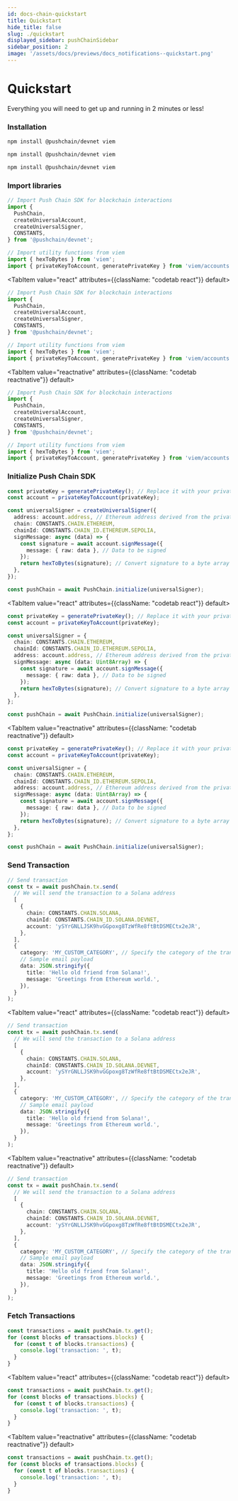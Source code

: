```yaml
---
id: docs-chain-quickstart
title: Quickstart
hide_title: false
slug: ./quickstart
displayed_sidebar: pushChainSidebar
sidebar_position: 2
image: '/assets/docs/previews/docs_notifications--quickstart.png'
---
```


# Quickstart

Everything you will need to get up and running in 2 minutes or less!

<head>
  <title>Quickstart | Push Chain | Push Documentation</title>
</head>


### Installation

<Tabs className="codetabs" groupId="code-examples">
  <TabItem value="js" attributes={{className: "codetab js"}} default>

```bash
npm install @pushchain/devnet viem
```

  </TabItem>
  <TabItem value="react" attributes={{className: "codetab react"}} default>

```bash
npm install @pushchain/devnet viem
```

  </TabItem>
  <TabItem value="reactnative" attributes={{className: "codetab reactnative"}} default>

```bash
npm install @pushchain/devnet viem
```

  </TabItem>
</Tabs>

### Import libraries

<Tabs className="codetabs" groupId="code-examples">
  <TabItem value="js" attributes={{className: "codetab js"}} default>

```typescript
// Import Push Chain SDK for blockchain interactions
import {
  PushChain,
  createUniversalAccount,
  createUniversalSigner,
  CONSTANTS,
} from '@pushchain/devnet';

// Import utility functions from viem
import { hexToBytes } from 'viem';
import { privateKeyToAccount, generatePrivateKey } from 'viem/accounts';
```

  </TabItem>

  <TabItem value="react" attributes={{className: "codetab react"}} default>

```typescript
// Import Push Chain SDK for blockchain interactions
import {
  PushChain,
  createUniversalAccount,
  createUniversalSigner,
  CONSTANTS,
} from '@pushchain/devnet';

// Import utility functions from viem
import { hexToBytes } from 'viem';
import { privateKeyToAccount, generatePrivateKey } from 'viem/accounts';
```

  </TabItem>

  <TabItem value="reactnative" attributes={{className: "codetab reactnative"}} default>

```typescript
// Import Push Chain SDK for blockchain interactions
import {
  PushChain,
  createUniversalAccount,
  createUniversalSigner,
  CONSTANTS,
} from '@pushchain/devnet';

// Import utility functions from viem
import { hexToBytes } from 'viem';
import { privateKeyToAccount, generatePrivateKey } from 'viem/accounts';
```

  </TabItem>
</Tabs>

### Initialize Push Chain SDK

<Tabs className="codetabs" groupId="code-examples">
  <TabItem value="js" attributes={{className: "codetab js"}} default>

```typescript
const privateKey = generatePrivateKey(); // Replace it with your private key generation logic
const account = privateKeyToAccount(privateKey);

const universalSigner = createUniversalSigner({
  address: account.address, // Ethereum address derived from the private key
  chain: CONSTANTS.CHAIN.ETHEREUM,
  chainId: CONSTANTS.CHAIN_ID.ETHEREUM.SEPOLIA,
  signMessage: async (data) => {
    const signature = await account.signMessage({
      message: { raw: data }, // Data to be signed
    });
    return hexToBytes(signature); // Convert signature to a byte array
  },
});

const pushChain = await PushChain.initialize(universalSigner);
```

  </TabItem>

  <TabItem value="react" attributes={{className: "codetab react"}} default>

```typescript
const privateKey = generatePrivateKey(); // Replace it with your private key generation logic
const account = privateKeyToAccount(privateKey);

const universalSigner = {
  chain: CONSTANTS.CHAIN.ETHEREUM,
  chainId: CONSTANTS.CHAIN_ID.ETHEREUM.SEPOLIA,
  address: account.address, // Ethereum address derived from the private key
  signMessage: async (data: Uint8Array) => {
    const signature = await account.signMessage({
      message: { raw: data }, // Data to be signed
    });
    return hexToBytes(signature); // Convert signature to a byte array
  },
};

const pushChain = await PushChain.initialize(universalSigner);
```

  </TabItem>

  <TabItem value="reactnative" attributes={{className: "codetab reactnative"}} default>

```typescript
const privateKey = generatePrivateKey(); // Replace it with your private key generation logic
const account = privateKeyToAccount(privateKey);

const universalSigner = {
  chain: CONSTANTS.CHAIN.ETHEREUM,
  chainId: CONSTANTS.CHAIN_ID.ETHEREUM.SEPOLIA,
  address: account.address, // Ethereum address derived from the private key
  signMessage: async (data: Uint8Array) => {
    const signature = await account.signMessage({
      message: { raw: data }, // Data to be signed
    });
    return hexToBytes(signature); // Convert signature to a byte array
  },
};

const pushChain = await PushChain.initialize(universalSigner);
```

  </TabItem>
</Tabs>

### Send Transaction

<Tabs className="codetabs" groupId="code-examples">
  <TabItem value="js" attributes={{className: "codetab js"}} default>

```typescript
// Send transaction
const tx = await pushChain.tx.send(
  // We will send the transaction to a Solana address
  [
    {
      chain: CONSTANTS.CHAIN.SOLANA,
      chainId: CONSTANTS.CHAIN_ID.SOLANA.DEVNET,
      account: 'ySYrGNLLJSK9hvGGpoxg8TzWfRe8ftBtDSMECtx2eJR',
    },
  ],
  {
    category: 'MY_CUSTOM_CATEGORY', // Specify the category of the transaction
    // Sample email payload
    data: JSON.stringify({
      title: 'Hello old friend from Solana!',
      message: 'Greetings from Ethereum world.',
    }),
  }
);
```

  </TabItem>

  <TabItem value="react" attributes={{className: "codetab react"}} default>

```typescript
// Send transaction
const tx = await pushChain.tx.send(
  // We will send the transaction to a Solana address
  [
    {
      chain: CONSTANTS.CHAIN.SOLANA,
      chainId: CONSTANTS.CHAIN_ID.SOLANA.DEVNET,
      account: 'ySYrGNLLJSK9hvGGpoxg8TzWfRe8ftBtDSMECtx2eJR',
    },
  ],
  {
    category: 'MY_CUSTOM_CATEGORY', // Specify the category of the transaction
    // Sample email payload
    data: JSON.stringify({
      title: 'Hello old friend from Solana!',
      message: 'Greetings from Ethereum world.',
    }),
  }
);
```

  </TabItem>

  <TabItem value="reactnative" attributes={{className: "codetab reactnative"}} default>

```typescript
// Send transaction
const tx = await pushChain.tx.send(
  // We will send the transaction to a Solana address
  [
    {
      chain: CONSTANTS.CHAIN.SOLANA,
      chainId: CONSTANTS.CHAIN_ID.SOLANA.DEVNET,
      account: 'ySYrGNLLJSK9hvGGpoxg8TzWfRe8ftBtDSMECtx2eJR',
    },
  ],
  {
    category: 'MY_CUSTOM_CATEGORY', // Specify the category of the transaction
    // Sample email payload
    data: JSON.stringify({
      title: 'Hello old friend from Solana!',
      message: 'Greetings from Ethereum world.',
    }),
  }
);
```

  </TabItem>
</Tabs>

### Fetch Transactions

<Tabs className="codetabs" groupId="code-examples">
  <TabItem value="js" attributes={{className: "codetab js"}} default>

```typescript
const transactions = await pushChain.tx.get();
for (const blocks of transactions.blocks) {
  for (const t of blocks.transactions) {
    console.log('transaction: ', t);
  }
}
```

  </TabItem>

  <TabItem value="react" attributes={{className: "codetab react"}} default>

```typescript
const transactions = await pushChain.tx.get();
for (const blocks of transactions.blocks) {
  for (const t of blocks.transactions) {
    console.log('transaction: ', t);
  }
}
```

  </TabItem>

  <TabItem value="reactnative" attributes={{className: "codetab reactnative"}} default>

```typescript
const transactions = await pushChain.tx.get();
for (const blocks of transactions.blocks) {
  for (const t of blocks.transactions) {
    console.log('transaction: ', t);
  }
}
```

  </TabItem>
</Tabs>
